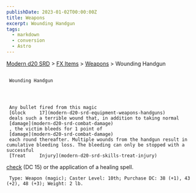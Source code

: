 ```yaml
---
publishDate: 2023-01-02T00:00:00Z
title: Weapons
excerpt: Wounding Handgun
tags:
  - markdown
  - conversion
  - Astro
---
```


[Modern d20 SRD](/#modernD20) >
[FX Items](modern-d20-srd-fx-items-index) >
[Weapons](modern-d20-srd-fx-items-weapons) > Wounding Handgun

##

     Wounding Handgun




     Any bullet fired from this magic
     [Glock     17](modern-d20-srd-equipment-weapons-handguns)
     deals such a terrible wound that, in addition to taking normal
     [damage](modern-d20-srd-combat-damage)
     , the victim bleeds for 1 point of
     [damage](modern-d20-srd-combat-damage)
     each round thereafter. Multiple wounds from the handgun result in cumulative bleeding loss. The bleeding can only be stopped with a successful
     [Treat     Injury](modern-d20-srd-skills-treat-injury)

[check](modern-d20-srd-skills-skill-basics-php#skill-check-index)
(DC 15) or the application of a healing spell.

     Type: Weapon (magic); Caster Level: 10th; Purchase DC: 38 (+1), 43 (+2), 48 (+3); Weight: 2 lb.
